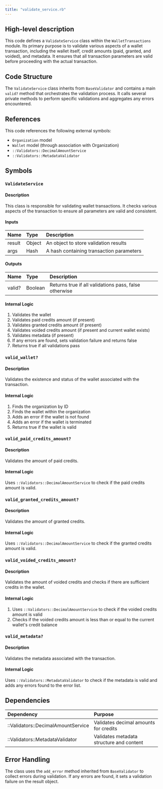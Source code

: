 ```yaml
---
title: "validate_service.rb"
---
```


## High-level description
This code defines a `ValidateService` class within the `WalletTransactions` module. Its primary purpose is to validate various aspects of a wallet transaction, including the wallet itself, credit amounts (paid, granted, and voided), and metadata. It ensures that all transaction parameters are valid before proceeding with the actual transaction.

## Code Structure
The `ValidateService` class inherits from `BaseValidator` and contains a main `valid?` method that orchestrates the validation process. It calls several private methods to perform specific validations and aggregates any errors encountered.

## References
This code references the following external symbols:
- `Organization` model
- `Wallet` model (through association with Organization)
- `::Validators::DecimalAmountService`
- `::Validators::MetadataValidator`

## Symbols

### `ValidateService`
#### Description
This class is responsible for validating wallet transactions. It checks various aspects of the transaction to ensure all parameters are valid and consistent.

#### Inputs
| Name | Type | Description |
|:-----|:-----|:------------|
| result | Object | An object to store validation results |
| args | Hash | A hash containing transaction parameters |

#### Outputs
| Name | Type | Description |
|:-----|:-----|:------------|
| valid? | Boolean | Returns true if all validations pass, false otherwise |

#### Internal Logic
1. Validates the wallet
2. Validates paid credits amount (if present)
3. Validates granted credits amount (if present)
4. Validates voided credits amount (if present and current wallet exists)
5. Validates metadata (if present)
6. If any errors are found, sets validation failure and returns false
7. Returns true if all validations pass

### `valid_wallet?`
#### Description
Validates the existence and status of the wallet associated with the transaction.

#### Internal Logic
1. Finds the organization by ID
2. Finds the wallet within the organization
3. Adds an error if the wallet is not found
4. Adds an error if the wallet is terminated
5. Returns true if the wallet is valid

### `valid_paid_credits_amount?`
#### Description
Validates the amount of paid credits.

#### Internal Logic
Uses `::Validators::DecimalAmountService` to check if the paid credits amount is valid.

### `valid_granted_credits_amount?`
#### Description
Validates the amount of granted credits.

#### Internal Logic
Uses `::Validators::DecimalAmountService` to check if the granted credits amount is valid.

### `valid_voided_credits_amount?`
#### Description
Validates the amount of voided credits and checks if there are sufficient credits in the wallet.

#### Internal Logic
1. Uses `::Validators::DecimalAmountService` to check if the voided credits amount is valid
2. Checks if the voided credits amount is less than or equal to the current wallet's credit balance

### `valid_metadata?`
#### Description
Validates the metadata associated with the transaction.

#### Internal Logic
Uses `::Validators::MetadataValidator` to check if the metadata is valid and adds any errors found to the error list.

## Dependencies
| Dependency | Purpose |
|:-----------|:--------|
| ::Validators::DecimalAmountService | Validates decimal amounts for credits |
| ::Validators::MetadataValidator | Validates metadata structure and content |

## Error Handling
The class uses the `add_error` method inherited from `BaseValidator` to collect errors during validation. If any errors are found, it sets a validation failure on the result object.